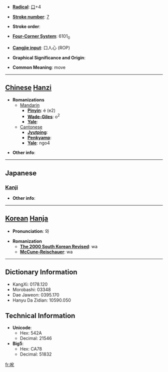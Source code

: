 * '''[[Wiktionary:Chinese radical index| Radical]]''': [[Wiktionary:Chinese radical index 口|口]]+4

* '''[[Wiktionary:Chinese total strokes index|Stroke number]]''': [[Wiktionary:Chinese total strokes index 7|7]]

* '''Stroke order''': 

* '''[[Wiktionary:Chinese four corner index|Four-Corner System]]''': 6101<sub>0</sub>

* '''[[Wiktionary:Chinese Cangjie index|Cangjie input]]''': 口人心 (ROP)

* '''Graphical Significance and Origin''': 

* '''Common Meaning''': move

----

== [[Chinese]] [[Hanzi]] ==

* '''Romanizations'''
** [[Mandarin]]
*** '''[[Pinyin]]''': é (e2)
*** '''[[Wade-Giles]]''': o<sup>2</sup>
*** '''[[Yale]]''': 
**[[Cantonese]]
***'''[[Jyutping]]''':
***'''[[Penkyamp]]''': 
***'''[[Yale]]''': ngo4

* '''Other info''': 

----

==Japanese==
===[[Kanji]]===
{{kanji|on readings=[[ぐう]] (gū), [[げ]] (ge)|kun readings=[[うごく]] (ugoku), [[かえる]] (kaeru), [[かわる]] (kawaru)}}

* '''Other info''':  

----

== [[Korean]] [[Hanja]] ==

* '''Pronunciation''': 와

* '''Romanization'''
** '''[[The 2000 South Korean Revised Romanization|The 2000 South Korean Revised]]''': wa
** '''[[McCune-Reischauer]]''': wa

----

== Dictionary Information ==

* KangXi: 0178.120
* Morobashi: 03348
* Dae Jaweon: 0395.170
* Hanyu Da Zidian: 10590.050

== Technical Information ==

* '''Unicode''':
** Hex: 542A
** Decimal: 21546
* '''Big5''':
** Hex: CA78
** Decimal: 51832

[[fr:吪]]